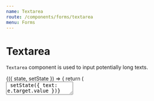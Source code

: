 ```yaml
---
name: Textarea
route: /components/forms/textarea
menu: Forms
---
```





# Textarea

`Textarea` component is used to input potentially long texts.

<Playground>
    <div className="storybook-container borrow-ui">
        <FormsStoryWrapper initialState={{ text: '' }}>
            {({ state, setState }) => {
                return (
                    <div style={{ width: 400 }}>
                        <Field label="Describe the book you are currently reading">
                            <Textarea
                                value={state.text}
                                onChange={(e) => setState({ text: e.target.value })}
                            />
                        </Field>
                    </div>
                );
            }}
        </FormsStoryWrapper>
    </div>
</Playground>

Textarea also supports invalid and disabled statuses via `invalid` and `disabled` props.

<Playground>
    <div className="storybook-container borrow-ui">
        <FormsStoryWrapper
            initialState={{ disabled: 'This text cannot be changed', invalid: 'invalid' }}
        >
            {({ state, setState }) => {
                return (
                    <div style={{ width: 400 }}>
                        <Field label="This textarea should be disabled">
                            <Textarea
                                value={state.disabled}
                                disabled={true}
                                onChange={(e) => setState({ ...state, disabled: e.target.value })}
                            />
                        </Field>
                        <Field label="Type `invalid` to see invalid style">
                            <Textarea
                                value={state.invalid}
                                invalid={state.invalid === 'invalid'}
                                onChange={(e) => setState({ ...state, invalid: e.target.value })}
                            />
                        </Field>
                    </div>
                );
            }}
        </FormsStoryWrapper>
    </div>
</Playground>

## Props

<Props of={Textarea} />
